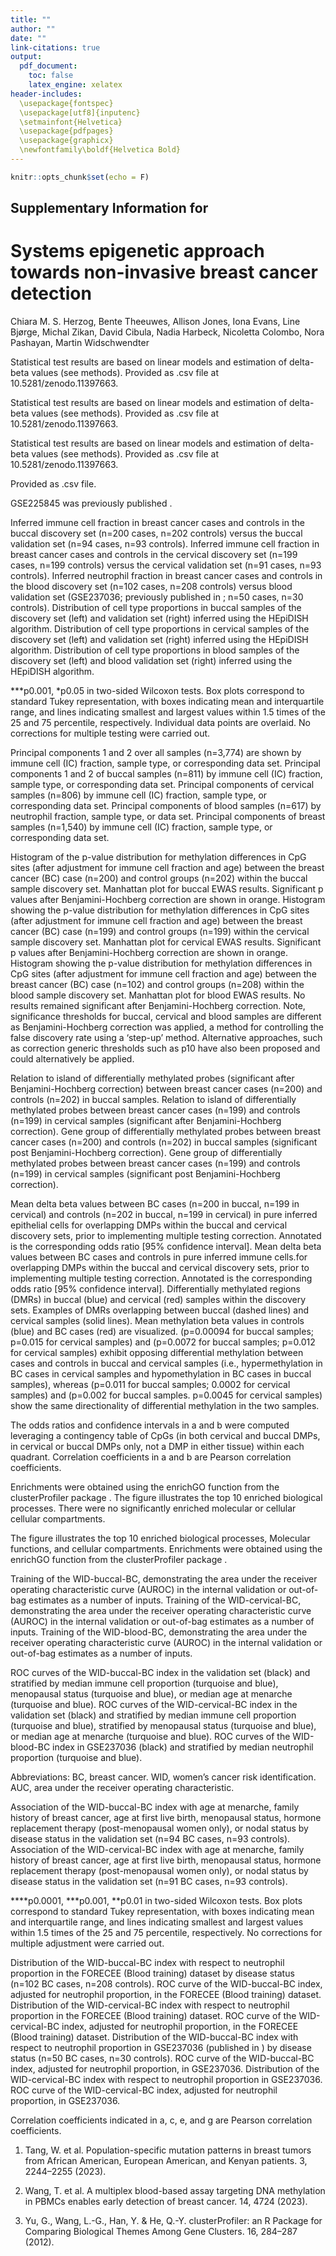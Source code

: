 ```yaml
---
title: ""
author: ""
date: ""
link-citations: true
output:
  pdf_document:
    toc: false
    latex_engine: xelatex
header-includes:
  \usepackage{fontspec}
  \usepackage[utf8]{inputenc}
  \setmainfont{Helvetica}
  \usepackage{pdfpages}
  \usepackage{graphicx}
  \newfontfamily\boldf{Helvetica Bold}
---
```


```r
knitr::opts_chunk$set(echo = F)
```


## Supplementary Information for {.unlisted .unnumbered}

# Systems epigenetic approach towards non-invasive breast cancer detection {.unlisted .unnumbered}

Chiara M. S. Herzog, Bente Theeuwes, Allison Jones, Iona Evans, Line Bjørge, Michal Zikan, David Cibula, Nadia Harbeck, Nicoletta Colombo, Nora Pashayan, Martin Widschwendter

\tableofcontents

\newcommand\invisiblesection[1]{%
  \refstepcounter{section}%
  \addcontentsline{toc}{section}{\protect\numberline{\thesection}#1}%
  \sectionmark{#1}}

\newpage

\section{Supplementary Tables}

\invisiblesection{Supplementary Table 1. Breast cancer EWAS analysis results in buccal samples.}
\textbf{Supplementary Table 1. Breast cancer EWAS analysis results in buccal samples.}

Statistical test results are based on linear models and estimation of delta-beta values (see methods). Provided as .csv file at 10.5281/zenodo.11397663.

\invisiblesection{Supplementary Table 2. Breast cancer EWAS analysis results in cervical samples.}
\textbf{Supplementary Table 2. Breast cancer EWAS analysis results in cervical samples.}

Statistical test results are based on linear models and estimation of delta-beta values (see methods). Provided as .csv file at 10.5281/zenodo.11397663.

\invisiblesection{Supplementary Table 3. Breast cancer EWAS analysis results in blood samples.}
\textbf{Supplementary Table 3. Breast cancer EWAS analysis results in blood samples.}

Statistical test results are based on linear models and estimation of delta-beta values (see methods). Provided as .csv file at 10.5281/zenodo.11397663.

\invisiblesection{Supplementary Table 4. Differentially methylated regions (DMRs) significantly associated with breast cancer in both buccal and cervical samples.}
\textbf{Supplementary Table 4. Differentially methylated regions (DMRs) significantly associated with breast cancer in both buccal and cervical samples.}

Provided as .csv file.

\newpage

\invisiblesection{Supplementary Table 5. BRCA1/2 mutation carrier dataset overview.}

\textbf{Supplementary Table 5. BRCA1/2 mutation carrier dataset overview.}

\begin{center}
\includegraphics[trim=1cm 0cm 1cm 0, clip,width=0.9\textwidth]{./pdf/ST1.pdf}
\end{center}

\newpage


\invisiblesection{Supplementary Table 6. Breast tissue DNA methylation dataset numbers and characteristics.}

\textbf{Supplementary Table 6. Breast tissue DNA methylation dataset numbers and characteristics.}

\begin{center}
\includegraphics[trim=1cm 9cm 1cm 0, clip,width=0.9\textwidth]{./pdf/ST2.pdf}
\end{center}

GSE225845 was previously published \textsuperscript{1}.


\newpage

\section{Supplementary Figures}


\invisiblesection{Supplementary Figure 1. Comparison of cell type proportion in breast cancer cases and controls in the discovery and validation sets.}

\begin{center}
\includegraphics[trim=0cm 0cm 0cm 0, clip,width=0.9\textwidth]{./pdf/ED3.pdf}
\end{center}

\textbf{Supplementary Figure 1. Comparison of cell type proportion in breast cancer cases and controls in the discovery and validation sets. a} Inferred immune cell fraction in breast cancer cases and controls in the buccal discovery set (n=200 cases, n=202 controls) versus the buccal validation set (n=94 cases, n=93 controls). \textbf{b} Inferred immune cell fraction in breast cancer cases and controls in the cervical discovery set (n=199 cases, n=199 controls) versus the cervical validation set (n=91 cases, n=93 controls). \textbf{c} Inferred neutrophil fraction in breast cancer cases and controls in the blood discovery set (n=102 cases, n=208 controls) versus blood validation set (GSE237036; previously published in \textsuperscript{2}; n=50 cases, n=30 controls). \textbf{d} Distribution of cell type proportions in buccal samples of the discovery set (left) and validation set (right) inferred using the HEpiDISH algorithm. \textbf{e} Distribution of cell type proportions in cervical samples of the discovery set (left) and validation set (right) inferred using the HEpiDISH algorithm. \textbf{f} Distribution of cell type proportions in blood samples of the discovery set (left) and blood validation set (right) inferred using the HEpiDISH algorithm.

\*\*\*p\textless0.001, \*p\textless0.05 in two-sided Wilcoxon tests. Box plots correspond to standard Tukey representation, with boxes indicating mean and interquartile range, and lines indicating smallest and largest values within 1.5 times of the 25\textsuperscript{th} and 75\textsuperscript{th} percentile, respectively. Individual data points are overlaid. No corrections for multiple testing were carried out.


\invisiblesection{Supplementary Figure 2. Principal Component Analysis (PCA) of the top 20\% variable CpGs from all methylation datasets utilized in the present study for both discovery and validation purposes.}

\begin{center}
\includegraphics[trim=0cm 0cm 0cm 0, clip,width=0.9\textwidth]{./pdf/ED1_edited.pdf}
\end{center}

\textbf{Supplementary Figure 2. Principal Component Analysis (PCA) of the top 20\% variable CpGs from all methylation datasets utilized in the present study for both discovery and validation purposes.} Principal components 1 and 2 over all samples (n=3,774) are shown by \textbf{a} immune cell (IC) fraction, \textbf{b} sample type, or \textbf{c} corresponding data set. \textbf{d} Principal components 1 and 2 of buccal samples (n=811) by immune cell (IC) fraction, \textbf{e} sample type, or \textbf{f} corresponding data set. \textbf{g} Principal components of cervical samples (n=806) by immune cell (IC) fraction, \textbf{h} sample type, or \textbf{i} corresponding data set. Principal components of blood samples (n=617) by \textbf{j} neutrophil fraction, \textbf{k} sample type, or \textbf{l} data set. \textbf{m} Principal components of breast samples (n=1,540) by immune cell (IC) fraction, \textbf{n} sample type, \textbf{o} or corresponding data set.

\newpage

\invisiblesection{Supplementary Figure 3. Differential methylation analysis in buccal, cervical, and blood discovery sets.}

\begin{center}
\includegraphics[trim=0cm 0cm 0cm 0, clip,width=0.9\textwidth]{./pdf/ED4.pdf}
\end{center}

\textbf{Supplementary Figure 3. Differential methylation analysis in buccal, cervical, and blood discovery sets. a} Histogram of the p-value distribution for methylation differences in CpG sites (after adjustment for immune cell fraction and age) between the breast cancer (BC) case (n=200) and control groups (n=202)  within the buccal sample discovery set. \textbf{b} Manhattan plot for buccal EWAS results. Significant p values after Benjamini-Hochberg correction are shown in orange. \textbf{c} Histogram showing the p-value distribution for methylation differences in CpG sites (after adjustment for immune cell fraction and age) between the breast cancer (BC) case (n=199) and control groups (n=199) within the cervical sample discovery set. \textbf{d} Manhattan plot for cervical EWAS results. Significant p values after Benjamini-Hochberg correction are shown in orange. \textbf{e} Histogram showing the p-value distribution for methylation differences in CpG sites (after adjustment for immune cell fraction and age) between the breast cancer (BC) case (n=102) and control groups (n=208) within the blood sample discovery set. \textbf{f} Manhattan plot for blood EWAS results. No results remained significant after Benjamini-Hochberg correction. Note, significance thresholds for buccal, cervical and blood samples are different as Benjamini-Hochberg correction was applied, a method for controlling the false discovery rate using a ‘step-up’ method. Alternative approaches, such as correction generic thresholds such as p\textless10\textsuperscript{-5} have also been proposed and could alternatively be applied.

\newpage

\invisiblesection{Supplementary Figure 4. Relation to island and gene group of differentially methylated probes between breast cancer cases and controls}

\begin{center}
\includegraphics[trim=0cm 0cm 0cm 0, clip,width=0.9\textwidth]{./pdf/ED5.pdf}
\end{center}

\textbf{Supplementary Figure 4. Relation to island and gene group of differentially methylated probes between breast cancer cases and controls. a} Relation to island of differentially methylated probes (significant after Benjamini-Hochberg correction) between breast cancer cases (n=200) and controls (n=202) in buccal samples. \textbf{b} Relation to island of differentially methylated probes between breast cancer cases (n=199) and controls (n=199) in cervical samples (significant after Benjamini-Hochberg correction). \textbf{c} Gene group of differentially methylated probes between breast cancer cases (n=200) and controls (n=202) in buccal samples (significant post Benjamini-Hochberg correction). \textbf{d} Gene group of differentially methylated probes between breast cancer cases (n=199) and controls (n=199) in cervical samples (significant post Benjamini-Hochberg correction).

\newpage

\invisiblesection{Supplementary Figure 5. Comparison of methylated signals in epithelial and immune fractions and differential methylated region analysis in buccal and cervical cells.}

\begin{center}
\includegraphics[trim=0cm 0cm 0cm 0, clip,width=0.9\textwidth]{./pdf/ED6.pdf}
\end{center}

\textbf{Supplementary Figure 5. Comparison of methylated signals in epithelial and immune fractions and differential methylated region analysis in buccal and cervical cells. a} Mean delta beta values between BC cases (n=200 in buccal, n=199 in cervical) and controls (n=202 in buccal, n=199 in cervical) in pure inferred epithelial cells for overlapping DMPs within the buccal and cervical discovery sets, prior to implementing multiple testing correction. Annotated is the corresponding odds ratio [95\% confidence interval]. \textbf{b} Mean delta beta values between BC cases and controls in pure inferred immune cells.for overlapping DMPs within the buccal and cervical discovery sets, prior to implementing multiple testing correction. Annotated is the corresponding odds ratio [95\% confidence interval]. \textbf{c} Differentially methylated regions (DMRs) in buccal (blue) and cervical (red) samples within the discovery sets. \textbf{d} Examples of DMRs overlapping between buccal (dashed lines) and cervical samples (solid lines). Mean methylation beta values in controls (blue) and BC cases (red) are visualized. \textit{NCK1/RP11-85F14.1} (p=0.00094 for buccal samples; p=0.015 for cervical samples) and \textit{CCDC88C} (p=0.0072 for buccal samples; p=0.012 for cervical samples) exhibit opposing differential methylation between cases and controls in buccal and cervical samples (i.e., hypermethylation in BC cases in cervical samples and hypomethylation in BC cases in buccal samples), whereas \textit{RP11-551L14.1} (p=0.011 for buccal samples; 0.0002 for cervical samples) and \textit{LTBP4} (p=0.002 for buccal samples. p=0.0045 for cervical samples) show the same directionality of differential methylation in the two samples.

The odds ratios and confidence intervals in a and b were computed leveraging a contingency table of CpGs (in both cervical and buccal DMPs, in cervical or buccal DMPs only, not a DMP in either tissue) within each quadrant.  Correlation coefficients in a and b are Pearson correlation coefficients.

\newpage

\invisiblesection{Supplementary Figure 6. Functional enrichment analysis of differentially methylated positions (adjusted p-value after BH correction: \textless0.05) identified between breast cancer cases and controls in the buccal discovery set (585 CpGs).}

\begin{center}
\includegraphics[trim=0cm 0cm 0cm 0, clip,width=0.9\textwidth]{./pdf/ED7.pdf}
\end{center}

\textbf{Supplementary Figure 6. Functional enrichment analysis of differentially methylated positions (adjusted p-value after BH correction: \textless0.05) identified between breast cancer cases and controls in the buccal discovery set (585 CpGs).} Enrichments were obtained using the enrichGO function from the clusterProfiler package \textsuperscript{3}. The figure illustrates the top 10 enriched biological processes. There were no significantly enriched molecular or cellular cellular compartments.

\newpage

\invisiblesection{Supplementary Figure 7. Functional enrichment analysis of differentially methylated positions (adjusted p-value after BH correction: \textless0.05) identified between breast cancer cases and controls in the cervical discovery set (21,614 CpGs).}

\begin{center}
\includegraphics[trim=0cm 0cm 0cm 0, clip,width=0.9\textwidth]{./pdf/ED8.pdf}
\end{center}

\textbf{Supplementary Figure 7. Functional enrichment analysis of differentially methylated positions (adjusted p-value after BH correction: \textless0.05) identified between breast cancer cases and controls in the cervical discovery set (21,614 CpGs). a} The figure illustrates the top 10 enriched biological processes, \textbf{b} Molecular functions, and \textbf{c} cellular compartments. Enrichments were obtained using the enrichGO function from the clusterProfiler package \textsuperscript{3}.

\newpage


\invisiblesection{Supplementary Figure 8. Training of DNAme indices distinguishing breast cancer cases from controls based on three tissue types.}

\begin{center}
\includegraphics[trim=0cm 0cm 0cm 0, clip,width=0.9\textwidth]{./pdf/ED2.pdf}
\end{center}

\textbf{Supplementary Figure 8. Training of DNAme indices distinguishing breast cancer cases from controls based on three tissue types. a} Training of the WID-buccal-BC, demonstrating the area under the receiver operating characteristic curve (AUROC) in the internal validation or \textbf{b} out-of-bag estimates as a number of inputs. \textbf{c} Training of the WID-cervical-BC, demonstrating the area under the receiver operating characteristic curve (AUROC) in the internal validation or \textbf{d} out-of-bag estimates as a number of inputs. \textbf{e} Training of the WID-blood-BC, demonstrating the area under the receiver operating characteristic curve (AUROC) in the internal validation or \textbf{f} out-of-bag estimates as a number of inputs.

\newpage

\invisiblesection{Supplementary Figure 9. ROC curves of unadjusted WID-buccal-, -cervical-, and -blood-BC indices in the validation sets}

\begin{center}
\includegraphics[trim=0cm 0cm 0cm 0, clip,width=0.9\textwidth]{./pdf/ED9.pdf}
\end{center}

\textbf{Supplementary Figure 9. ROC curves of unadjusted WID-buccal-, -cervical-, and -blood-BC indices in the validation sets. a} ROC curves of the WID-buccal-BC index in the validation set (black) and stratified by median immune cell proportion (turquoise and blue), \textbf{b} menopausal status (turquoise and blue), or \textbf{c} median age at menarche (turquoise and blue). \textbf{d} ROC curves of the WID-cervical-BC index in the validation set (black) and stratified by median immune cell proportion (turquoise and blue), \textbf{e} stratified by menopausal status (turquoise and blue), or \textbf{f} median age at menarche (turquoise and blue). \textbf{g} ROC curves of the WID-blood-BC index in GSE237036 (black) and stratified by median neutrophil proportion (turquoise and blue).

Abbreviations: BC, breast cancer. WID, women's cancer risk identification. AUC, area under the receiver operating characteristic.

\newpage

\invisiblesection{Supplementary Figure 10. Assessment of the association of the WID-buccal-BC and WID-cervical-BC index (adjusted for age and IC) with epidemiological factors.}

\begin{center}
\includegraphics[trim=0cm 0cm 0cm 0, clip,width=0.9\textwidth]{./pdf/ED10.pdf}
\end{center}

\textbf{Supplementary Figure 10. Assessment of the association of the WID-buccal-BC and WID-cervical-BC index (adjusted for age and IC) with epidemiological factors. a} Association of the WID-buccal-BC index with age at menarche, \textbf{b} family history of breast cancer, \textbf{c} age at first live birth, \textbf{d} menopausal status, \textbf{e} hormone replacement therapy (post-menopausal women only), or \textbf{f} nodal status by disease status in the validation set (n=94 BC cases, n=93 controls). \textbf{g} Association of the WID-cervical-BC index with age at menarche, \textbf{h} family history of breast cancer, \textbf{i} age at first live birth, \textbf{j} menopausal status, \textbf{k} hormone replacement therapy (post-menopausal women only), or \textbf{l} nodal status by disease status in the validation set (n=91 BC cases, n=93 controls).

\*\*\*\*p\textless0.0001, \*\*\*p\textless0.001, \*\*p\textless0.01 in two-sided Wilcoxon tests. Box plots correspond to standard Tukey representation, with boxes indicating mean and interquartile range, and lines indicating smallest and largest values within 1.5 times of the 25\textsuperscript{th} and 75\textsuperscript{th} percentile, respectively. No corrections for multiple adjustment were carried out.

\newpage


\invisiblesection{Supplementary Figure 11. WID-buccal-BC and WID-cervical-BC performance in blood samples.}

\begin{center}
\includegraphics[trim=0cm 0cm 0cm 0, clip,width=0.9\textwidth]{./pdf/ED11.pdf}
\end{center}

\textbf{Supplementary Figure 11. WID-buccal-BC and WID-cervical-BC performance in blood samples. a} Distribution of the WID-buccal-BC index with respect to neutrophil proportion in the FORECEE (Blood training) dataset by disease status (n=102 BC cases, n=208 controls). \textbf{b} ROC curve of the WID-buccal-BC index, adjusted for neutrophil proportion, in the FORECEE (Blood training) dataset. \textbf{c} Distribution of the WID-cervical-BC index with respect to neutrophil proportion in the FORECEE (Blood training) dataset. \textbf{d} ROC curve of the WID-cervical-BC index, adjusted for neutrophil proportion, in the FORECEE (Blood training) dataset. \textbf{e} Distribution of the WID-buccal-BC index with respect to neutrophil proportion in GSE237036 (published in \textsuperscript{2}) by disease status (n=50 BC cases, n=30 controls). \textbf{f} ROC curve of the WID-buccal-BC index, adjusted for neutrophil proportion, in GSE237036. \textbf{g} Distribution of the WID-cervical-BC index with respect to neutrophil proportion in GSE237036. \textbf{h} ROC curve of the WID-cervical-BC index, adjusted for neutrophil proportion, in GSE237036.

Correlation coefficients indicated in a, c, e, and g are Pearson correlation coefficients.

\newpage

\section{Supplementary References}

1. Tang, W. et al. Population-specific mutation patterns in breast tumors from African American, European American, and Kenyan patients. \textbf{Cancer Res. Commun.} 3, 2244–2255 (2023).

2. Wang, T. et al. A multiplex blood-based assay targeting DNA methylation in PBMCs enables early detection of breast cancer. \textbf{Nat. Commun.} 14, 4724 (2023).
  
3. Yu, G., Wang, L.-G., Han, Y. & He, Q.-Y. clusterProfiler: an R Package for Comparing Biological Themes Among Gene Clusters. \textbf{OMICS: A J. Integr. Biol.} 16, 284–287 (2012).
  

